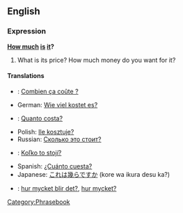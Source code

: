 ==English==
===Expression===
'''[[How much]] [[is]] [[it]]?'''

# What is its price? How much money do you want for it?

====Translations====
*{{fr}}: [[Combien ça coûte ?]]
*German: [[Wie viel kostet es?]]
*{{it}}: [[Quanto costa?]]
*Polish: [[Ile kosztuje?]]
*Russian: [[Сколько это стоит?]]
*{{sk}}: [[Koľko to stojí?]]
*Spanish: [[¿Cuánto cuesta?]]
*Japanese: [[これは幾らですか]] (kore wa ikura desu ka?)
*{{sv}}: [[hur mycket blir det?]], [[hur mycket?]]

[[Category:Phrasebook]]